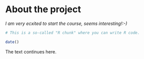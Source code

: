 
# About the project

*I am very ecxited to start the course, seems interesting!:-)*

```r
# This is a so-called "R chunk" where you can write R code.

date()

```
The text continues here.

